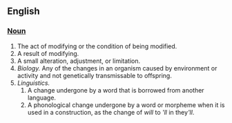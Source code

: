 ==English==

=== [[Noun]] ===

# The act of modifying or the condition of being modified.
# A result of modifying. 
# A small alteration, adjustment, or limitation.
# ''Biology.'' Any of the changes in an organism caused by environment or activity and not genetically transmissable to offspring.
# ''Linguistics.''
## A change undergone by a word that is borrowed from another language. 
## A phonological change undergone by a word or morpheme when it is used in a construction, as the change of ''will'' to '' 'll'' in they<i>'ll</i>.